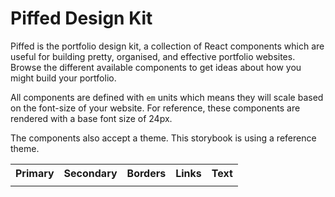 
<Meta title="Piffed/Introduction" />

<style>
  {` 
  
  th, td {
    width: 100px;
    text-align: center;
    height: 40px;
    font-size: 18px;
  }

  td {
    border: 2px solid grey;
  }
  `}
</style>

# Piffed Design Kit

Piffed is the portfolio design kit, a collection of React components which are useful for building pretty, organised, and effective portfolio websites. Browse the different available components
to get ideas about how you might build your portfolio.

All components are defined with `em` units which means they will scale based on the font-size of your website. For reference, these components are rendered with a base font size of 24px.

The components also accept a theme. This storybook is using a reference theme.

<table>
  <th>Primary</th>
  <th>Secondary</th>
  <th>Borders</th>
  <th>Links</th>
  <th>Text</th>
  <tr />
  <td style={{ backgroundColor: '#fcba03' }}></td>
  <td style={{ backgroundColor: '#ba03fc' }}></td>
  <td style={{ backgroundColor: '#c790d6' }}></td>
  <td style={{ backgroundColor: '#c790d6' }}></td>
  <td style={{ backgroundColor: '#edede8' }}></td>

</table>
